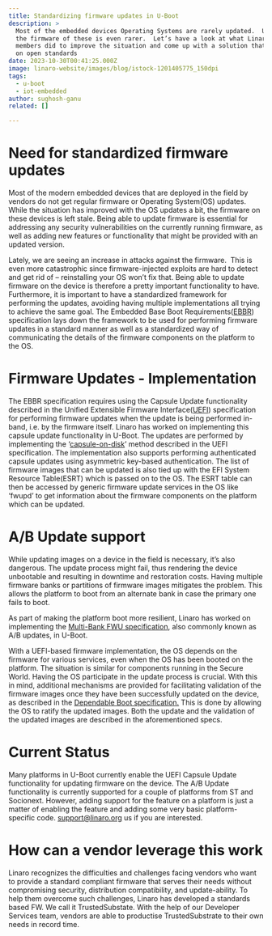 ```yaml
---
title: Standardizing firmware updates in U-Boot
description: >
  Most of the embedded devices Operating Systems are rarely updated.  Updating
  the firmware of these is even rarer.  Let’s have a look at what Linaro and its
  members did to improve the situation and come up with a solution that’s based
  on open standards
date: 2023-10-30T00:41:25.000Z
image: linaro-website/images/blog/istock-1201405775_150dpi
tags:
  - u-boot
  - iot-embedded
author: sughosh-ganu
related: []

---
```


# Need for standardized firmware updates

Most of the modern embedded devices that are deployed in the field by vendors do not get regular firmware or Operating System(OS) updates. While the situation has improved with the OS updates a bit, the firmware on these devices is left stale. Being able to update firmware is essential for addressing any security vulnerabilities on the currently running firmware, as well as adding new features or functionality that might be provided with an updated version. 

Lately, we are seeing an increase in attacks against the firmware.  This is even more catastrophic since firmware-injected exploits are hard to detect and get rid of – reinstalling your OS won’t fix that. Being able to update firmware on the device is therefore a pretty important functionality to have. Furthermore, it is important to have a standardized framework for performing the updates, avoiding having multiple implementations all trying to achieve the same goal. The Embedded Base Boot Requirements([EBBR](https://arm-software.github.io/ebbr/)) specification lays down the framework to be used for performing firmware updates in a standard manner as well as a standardized way of communicating the details of the firmware components on the platform to the OS.

# Firmware Updates - Implementation

The EBBR specification requires using the Capsule Update functionality described in the Unified Extensible Firmware Interface([UEFI](https://uefi.org/)) specification for performing firmware updates when the update is being performed in-band, i.e. by the firmware itself. Linaro has worked on implementing this capsule update functionality in U-Boot. The updates are performed by implementing the ‘[capsule-on-disk](https://uefi.org/specs/UEFI/2.10/08_Services_Runtime_Services.html#delivery-of-capsules-via-file-on-mass-storage-device)’ method described in the UEFI specification. The implementation also supports performing authenticated capsule updates using asymmetric key-based authentication. The list of firmware images that can be updated is also tied up with the EFI System Resource Table(ESRT) which is passed on to the OS. The ESRT table can then be accessed by generic firmware update services in the OS like ‘fwupd’ to get information about the firmware components on the platform which can be updated.

# A/B Update support

While updating images on a device in the field is necessary, it’s also dangerous. The update process might fail, thus rendering the device unbootable and resulting in downtime and restoration costs. Having multiple firmware banks or partitions of firmware images mitigates the problem. This allows the platform to boot from an alternate bank in case the primary one fails to boot.

As part of making the platform boot more resilient, Linaro has worked on implementing the [Multi-Bank FWU specification](https://developer.arm.com/documentation/den0118/b?lang=en), also commonly known as A/B updates, in U-Boot.

With a UEFI-based firmware implementation, the OS depends on the firmware for various services, even when the OS has been booted on the platform. The situation is similar for components running in the Secure World. Having the OS participate in the update process is crucial. With this in mind, additional mechanisms are provided for facilitating validation of the firmware images once they have been successfully updated on the device, as described in the [Dependable Boot specification.](https://gitlab.com/Linaro/trustedsubstrate/mbfw/uploads/3d0d7d11ca9874dc9115616b418aa330/mbfw.pdf) This is done by allowing the OS to ratify the updated images. Both the update and the validation of the updated images are described in the aforementioned specs.

# Current Status

Many platforms in U-Boot currently enable the UEFI Capsule Update functionality for updating firmware on the device. The A/B Update functionality is currently supported for a couple of platforms from ST and Socionext. However, adding support for the feature on a platform is just a matter of enabling the feature and adding some very basic platform-specific code. support@linaro.org us if you are interested.

# How can a vendor leverage this work

Linaro recognizes the difficulties and challenges facing vendors who want to provide a standard compliant firmware that serves their needs without compromising security, distribution compatibility, and update-ability. To help them overcome such challenges, Linaro has developed a standards based FW. We call it TrustedSubstate. With the help of our Developer Services team, vendors are able to productise TrustedSubstrate to their own needs in record time.

